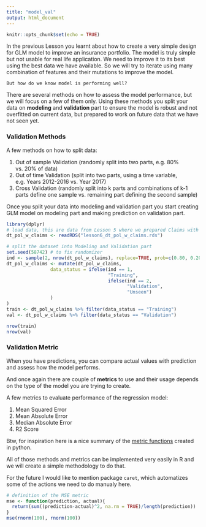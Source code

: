 ```yaml
---
title: "model_val"
output: html_document
---
```


```r
knitr::opts_chunk$set(echo = TRUE)
```

In the previous Lesson you learnt about how to create a very simple design for GLM model to improve an insurance portfolio. The model is truly simple but not usable for real life application. We need to improve it to its best using the best data we have available. So we will try to iterate using many combination of features and their mutations to improve the model.

`But how do we know model is performing well?`

There are several methods on how to assess the model performance, but we will focus on a few of them only.
Using these methods you split your data on __modeling__ and __validation__ part to ensure the model is robust and not overfitted on current data, but prepared to work on future data that we have not seen yet.

### Validation Methods
A few methods on how to split data:

1.  Out of sample Validation (randomly split into two parts, e.g. 80% vs. 20% of data)
2.  Out of time Validation (split into two parts, using a time variable, e.g. Years 2012-2016 vs. Year 2017)
3.  Cross Validation (randomly split into k parts and combinations of k-1 parts define one sample vs. remaining part defining the second sample)

Once you split your data into modeling and validation part you start creating GLM model on modeling part and making prediction on validation part.


```r
library(dplyr)
# load data, this are data from Lesson 5 where we prepared Claims with Policies into one dataset
dt_pol_w_claims <- readRDS("lesson6_dt_pol_w_claims.rds")
```


```r
# split the dataset into Modeling and Validation part
set.seed(58742) # to fix randomizer
ind <- sample(2, nrow(dt_pol_w_claims), replace=TRUE, prob=c(0.80, 0.20)) # generate random indicator to split by
dt_pol_w_claims <- mutate(dt_pol_w_claims,
                data_status = ifelse(ind == 1, 
                                     "Training",
                                     ifelse(ind == 2, 
                                            "Validation", 
                                            "Unseen")
                )
)
train <- dt_pol_w_claims %>% filter(data_status == "Training")
val <- dt_pol_w_claims %>% filter(data_status == "Validation")
```

```r
nrow(train)
nrow(val)
```

### Validation Metric
When you have predictions, you can compare actual values with prediction and assess how the model performs.

And once again there are couple of __metrics__ to use and their usage depends on the type of the model you are trying to create.

A few metrics to evaluate performance of the regression model:

1.  Mean Squared Error
2.  Mean Absolute Error
3.  Median Absolute Error
4.  R2 Score

Btw, for inspiration here is a nice summary of the [metric functions](http://scikit-learn.org/stable/modules/model_evaluation.html) created in python.

All of those methods and metrics can be implemented very easily in R and we will create a simple methodology to do that. 

For the future I would like to mention package `caret`, which automatizes some of the actions we need to do manualy here.

```r
# definition of the MSE metric
mse <- function(prediction, actual){
  return(sum((prediction-actual)^2, na.rm = TRUE)/length(prediction))
}
mse(rnorm(100), rnorm(100))
```
